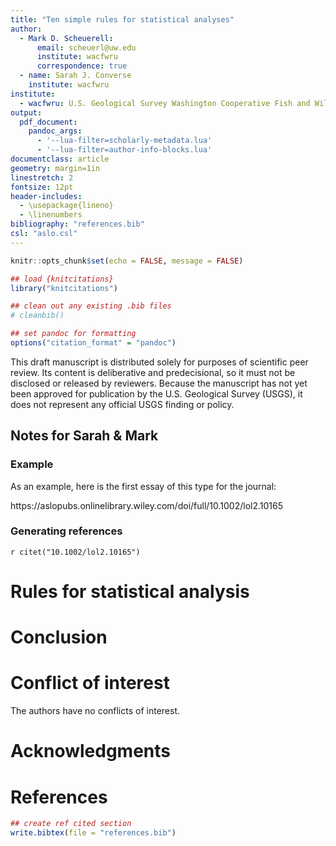 ```yaml
---
title: "Ten simple rules for statistical analyses"
author:
  - Mark D. Scheuerell:
      email: scheuerl@uw.edu
      institute: wacfwru
      correspondence: true
  - name: Sarah J. Converse
    institute: wacfwru
institute:
  - wacfwru: U.S. Geological Survey Washington Cooperative Fish and Wildlife Research Unit, School of Aquatic and Fishery Sciences, University of Washington, Seattle, WA
output:
  pdf_document:
    pandoc_args:
      - '--lua-filter=scholarly-metadata.lua'
      - '--lua-filter=author-info-blocks.lua'
documentclass: article
geometry: margin=1in
linestretch: 2
fontsize: 12pt
header-includes:
  - \usepackage{lineno}
  - \linenumbers
bibliography: "references.bib"
csl: "aslo.csl"
---
```


```r
knitr::opts_chunk$set(echo = FALSE, message = FALSE)

## load {knitcitations}
library("knitcitations")

## clean out any existing .bib files
# cleanbib()

## set pandoc for formatting
options("citation_format" = "pandoc")
```

\vspace{3.5in}

This draft manuscript is distributed solely for purposes of scientific peer review. Its content is deliberative and predecisional, so it must not be disclosed or released by reviewers. Because the manuscript has not yet been approved for publication by the U.S. Geological Survey (USGS), it does not represent any official USGS finding or policy.

\newpage

## Notes for Sarah & Mark

### Example

As an example, here is the first essay of this type for the journal:

https://aslopubs.onlinelibrary.wiley.com/doi/full/10.1002/lol2.10165

### Generating references



`r citet("10.1002/lol2.10165")`

\newpage

# Rules for statistical analysis

\footnote{This is just a placeholder.}


# Conclusion


# Conflict of interest

The authors have no conflicts of interest.

# Acknowledgments


# References

```r
## create ref cited section
write.bibtex(file = "references.bib")
```


